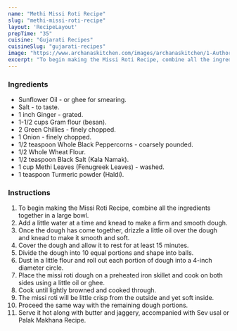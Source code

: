 ---
name: "Methi Missi Roti Recipe"
slug: "methi-missi-roti-recipe"
layout: 'RecipeLayout'
prepTime: "35"
cuisine: "Gujarati Recipes﻿"
cuisineSlug: "gujarati-recipes"
image: "https://www.archanaskitchen.com/images/archanaskitchen/1-Author/sibyl_sunitha/Methi_Missi_Roti_Recipe.jpg"
excerpt: "To begin making the Missi Roti Recipe, combine all the ingredients together in a large bowl"
---

### Ingredients

- Sunflower Oil - or ghee for smearing.
- Salt - to taste.
- 1 inch Ginger - grated.
- 1-1/2 cups Gram flour (besan).
- 2 Green Chillies - finely chopped.
- 1 Onion - finely chopped.
- 1/2 teaspoon Whole Black Peppercorns - coarsely pounded.
- 1/2 Whole Wheat Flour.
- 1/2 teaspoon Black Salt (Kala Namak).
- 1 cup Methi Leaves (Fenugreek Leaves) - washed.
- 1 teaspoon Turmeric powder (Haldi).

### Instructions

1. To begin making the Missi Roti Recipe, combine all the ingredients together in a large bowl.
1. Add a little water at a time and knead to make a firm and smooth dough.
1. Once the dough has come together, drizzle a little oil over the dough and knead to make it smooth and soft.
1. Cover the dough and allow it to rest for at least 15 minutes.
1. Divide the dough into 10 equal portions and shape into balls.
1. Dust in a little flour and roll out each portion of dough into a 4-inch diameter circle.
1. Place the missi roti dough on a preheated iron skillet and cook on both sides using a little oil or ghee.
1. Cook until lightly browned and cooked through.
1. The missi roti will be little crisp from the outside and yet soft inside.
1. Proceed the same way with the remaining dough portions.
1. Serve it hot along with butter and jaggery, accompanied with Sev usal or Palak Makhana Recipe.
